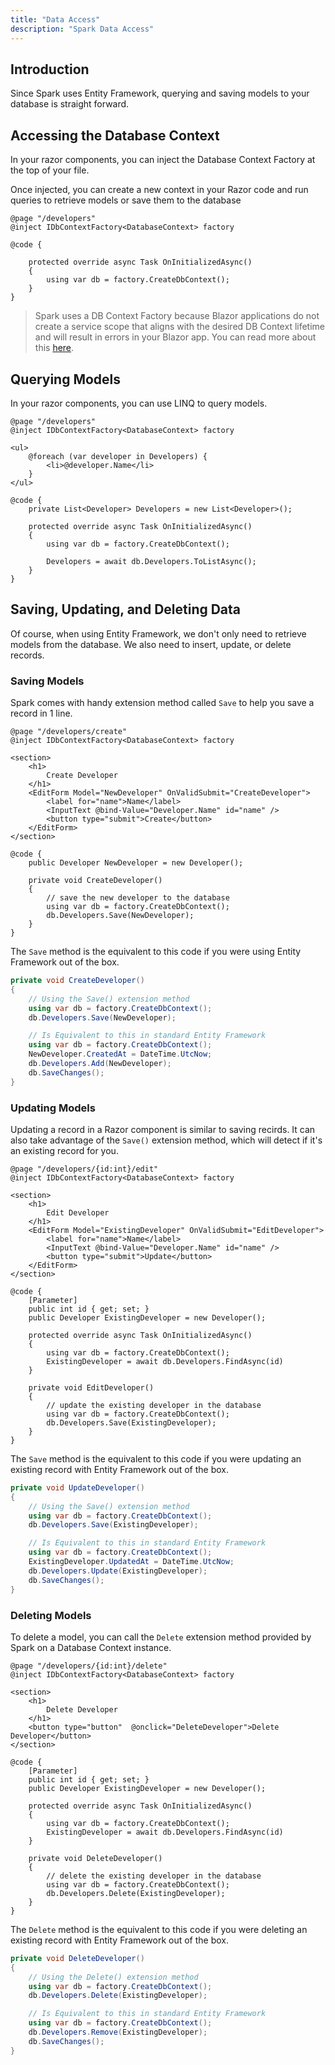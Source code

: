 ```yaml
---
title: "Data Access"
description: "Spark Data Access"
---
```

## Introduction
Since Spark uses Entity Framework, querying and saving models to your database is straight forward.

## Accessing the Database Context
In your razor components, you can inject the Database Context Factory at the top of your file.

Once injected, you can create a new context in your Razor code and run queries to retrieve models or save them to the database
```razor
@page "/developers"
@inject IDbContextFactory<DatabaseContext> factory

@code {

    protected override async Task OnInitializedAsync()
    {
        using var db = factory.CreateDbContext();
    }
}
```
>
> Spark uses a DB Context Factory because Blazor applications do not create a service scope that aligns with the desired DB Context lifetime and will result in errors in your Blazor app.
> You can read more about this [here](https://learn.microsoft.com/en-us/ef/core/dbcontext-configuration/#using-a-dbcontext-factory-eg-for-blazor).
>

## Querying Models
In your razor components, you can use LINQ to query models.

```razor
@page "/developers"
@inject IDbContextFactory<DatabaseContext> factory

<ul>
    @foreach (var developer in Developers) {
        <li>@developer.Name</li>
    }
</ul>

@code {
    private List<Developer> Developers = new List<Developer>();

    protected override async Task OnInitializedAsync()
    {
        using var db = factory.CreateDbContext();
        
        Developers = await db.Developers.ToListAsync();
    }
}
```

## Saving, Updating, and Deleting Data
Of course, when using Entity Framework, we don't only need to retrieve models from the database. We also need to insert, update, or delete records.

### Saving Models
Spark comes with handy extension method called `Save` to help you save a record in 1 line.
```razor
@page "/developers/create"
@inject IDbContextFactory<DatabaseContext> factory

<section>
    <h1>
        Create Developer
    </h1>
    <EditForm Model="NewDeveloper" OnValidSubmit="CreateDeveloper">
        <label for="name">Name</label>
        <InputText @bind-Value="Developer.Name" id="name" />
        <button type="submit">Create</button>
    </EditForm>
</section>

@code {
    public Developer NewDeveloper = new Developer();

    private void CreateDeveloper()
    {
        // save the new developer to the database
        using var db = factory.CreateDbContext();
        db.Developers.Save(NewDeveloper);
    }
}
```

The `Save` method is the equivalent to this code if you were using Entity Framework out of the box.
```csharp
private void CreateDeveloper()
{
    // Using the Save() extension method
    using var db = factory.CreateDbContext();
    db.Developers.Save(NewDeveloper);

    // Is Equivalent to this in standard Entity Framework
    using var db = factory.CreateDbContext();
    NewDeveloper.CreatedAt = DateTime.UtcNow;
    db.Developers.Add(NewDeveloper);
    db.SaveChanges();
}
```

### Updating Models
Updating a record in a Razor component is similar to saving recirds. It can also take advantage of the `Save()` extension method, which will detect if it's an existing record for you.

```razor
@page "/developers/{id:int}/edit"
@inject IDbContextFactory<DatabaseContext> factory

<section>
    <h1>
        Edit Developer
    </h1>
    <EditForm Model="ExistingDeveloper" OnValidSubmit="EditDeveloper">
        <label for="name">Name</label>
        <InputText @bind-Value="Developer.Name" id="name" />
        <button type="submit">Update</button>
    </EditForm>
</section>

@code {
    [Parameter]
    public int id { get; set; }
    public Developer ExistingDeveloper = new Developer();

    protected override async Task OnInitializedAsync()
    {
        using var db = factory.CreateDbContext();
        ExistingDeveloper = await db.Developers.FindAsync(id)
    }
    
    private void EditDeveloper()
    {
        // update the existing developer in the database
        using var db = factory.CreateDbContext();
        db.Developers.Save(ExistingDeveloper);
    }
}
```

The `Save` method is the equivalent to this code if you were updating an existing record with Entity Framework out of the box.
```csharp
private void UpdateDeveloper()
{
    // Using the Save() extension method
    using var db = factory.CreateDbContext();
    db.Developers.Save(ExistingDeveloper);

    // Is Equivalent to this in standard Entity Framework
    using var db = factory.CreateDbContext();
    ExistingDeveloper.UpdatedAt = DateTime.UtcNow;
    db.Developers.Update(ExistingDeveloper);
    db.SaveChanges();
}
```

### Deleting Models
To delete a model, you can call the `Delete` extension method provided by Spark on a Database Context instance.
```razor
@page "/developers/{id:int}/delete"
@inject IDbContextFactory<DatabaseContext> factory

<section>
    <h1>
        Delete Developer
    </h1>
    <button type="button"  @onclick="DeleteDeveloper">Delete Developer</button>
</section>

@code {
    [Parameter]
    public int id { get; set; }
    public Developer ExistingDeveloper = new Developer();

    protected override async Task OnInitializedAsync()
    {
        using var db = factory.CreateDbContext();
        ExistingDeveloper = await db.Developers.FindAsync(id)
    }
    
    private void DeleteDeveloper()
    {
        // delete the existing developer in the database
        using var db = factory.CreateDbContext();
        db.Developers.Delete(ExistingDeveloper);
    }
}
```


The `Delete` method is the equivalent to this code if you were deleting an existing record with Entity Framework out of the box.
```csharp
private void DeleteDeveloper()
{
    // Using the Delete() extension method
    using var db = factory.CreateDbContext();
    db.Developers.Delete(ExistingDeveloper);

    // Is Equivalent to this in standard Entity Framework
    using var db = factory.CreateDbContext();
    db.Developers.Remove(ExistingDeveloper);
    db.SaveChanges();
}
```